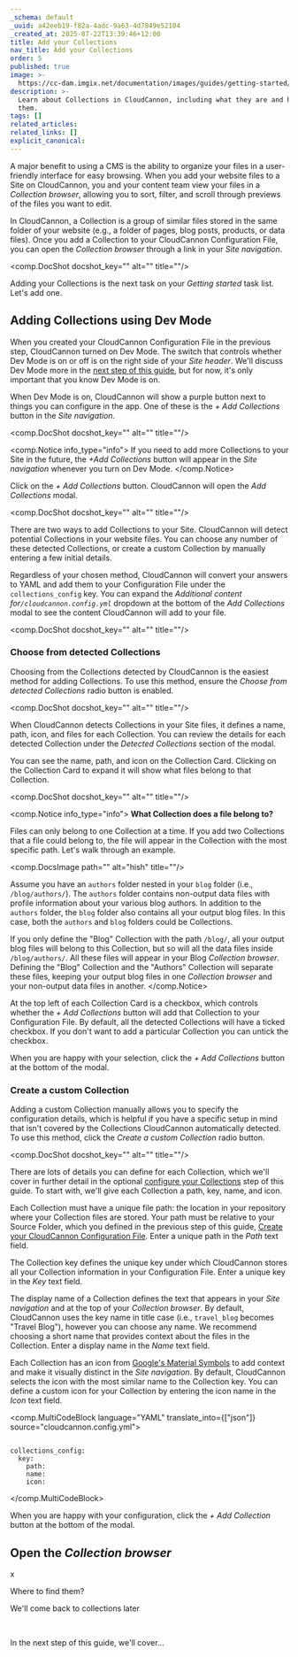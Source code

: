 ```yaml
---
_schema: default
_uuid: a42eeb19-f82a-4adc-9a63-4d7849e52104
_created_at: 2025-07-22T13:39:46+12:00
title: Add your Collections
nav_title: Add your Collections
order: 5
published: true
image: >-
  https://cc-dam.imgix.net/documentation/images/guides/getting-started/guide-thumbnails/CloudCannon-Getting-Started-Thumbnail-Universal.png
description: >-
  Learn about Collections in CloudCannon, including what they are and how to add
  them.
tags: []
related_articles:
related_links: []
explicit_canonical:
---
```

A major benefit to using a CMS is the ability to organize your files in a user-friendly interface for easy browsing. When you add your website files to a Site on CloudCannon, you and your content team view your files in a *Collection browser*, allowing you to sort, filter, and scroll through previews of the files you want to edit.

In CloudCannon, a Collection is a group of similar files stored in the same folder of your website (e.g., a folder of pages, blog posts, products, or data files). Once you add a Collection to your CloudCannon Configuration File, you can open the *Collection browser* through a link in your *Site navigation*.

<comp.DocShot docshot_key="" alt="" title=""/>

Adding your Collections is the next task on your *Getting started* task list. Let's add one.

## Adding Collections using Dev Mode

When you created your CloudCannon Configuration File in the previous step, CloudCannon turned on Dev Mode. The switch that controls whether Dev Mode is on or off is on the right side of your *Site header*. We'll discuss Dev Mode more in the [next step of this guide](/documentation/guides/getting-started/check-out-dev-mode/), but for now, it's only important that you know Dev Mode is on.

When Dev Mode is on, CloudCannon will show a purple button next to things you can configure in the app. One of these is the *\+ Add Collections* button in the *Site navigation.*

<comp.DocShot docshot_key="" alt="" title=""/>

<comp.Notice info_type="info">
  If you need to add more Collections to your Site in the future, the *\+Add Collections* button will appear in the *Site navigation* whenever you turn on Dev Mode.
</comp.Notice>

Click on the *\+ Add Collections* button. CloudCannon will open the *Add Collections* modal.

<comp.DocShot docshot_key="" alt="" title=""/>

There are two ways to add Collections to your Site. CloudCannon will detect potential Collections in your website files. You can choose any number of these detected Collections, or create a custom Collection by manually entering a few initial details.

Regardless of your chosen method, CloudCannon will convert your answers to YAML and add them to your Configuration File under the `collections_config` key. You can expand the *Additional content for`/cloudcannon.config.yml`* dropdown at the bottom of the *Add Collections* modal to see the content CloudCannon will add to your file.

<comp.DocShot docshot_key="" alt="" title=""/>

### Choose from detected Collections

Choosing from the Collections detected by CloudCannon is the easiest method for adding Collections. To use this method, ensure the *Choose from detected Collections* radio button is enabled.

<comp.DocShot docshot_key="" alt="" title=""/>

When CloudCannon detects Collections in your Site files, it defines a name, path, icon, and files for each Collection. You can review the details for each detected Collection under the *Detected Collections* section of the modal.

You can see the name, path, and icon on the Collection Card. Clicking on the Collection Card to expand it will show what files belong to that Collection.

<comp.DocShot docshot_key="" alt="" title=""/>

<comp.Notice info_type="info">
  **What Collection does a file belong to?**

  Files can only belong to one Collection at a time. If you add two Collections that a file could belong to, the file will appear in the Collection with the most specific path. Let's walk through an example.

  <comp.DocsImage path="" alt="hish" title=""/>

  Assume you have an `authors` folder nested in your `blog` folder (i.e., `/blog/authors/`). The `authors` folder contains non-output data files with profile information about your various blog authors. In addition to the `authors` folder, the `blog` folder also contains all your output blog files. In this case, both the `authors` and `blog` folders could be Collections.

  If you only define the "Blog" Collection with the path `/blog/`, all your output blog files will belong to this Collection, but so will all the data files inside `/blog/authors/`. All these files will appear in your Blog *Collection browser*. Defining the "Blog" Collection and the "Authors" Collection will separate these files, keeping your output blog files in one *Collection browser* and your non-output data files in another.
</comp.Notice>

At the top left of each Collection Card is a checkbox, which controls whether the *\+ Add Collections* button will add that Collection to your Configuration File. By default, all the detected Collections will have a ticked checkbox. If you don't want to add a particular Collection you can untick the checkbox.

When you are happy with your selection, click the *\+ Add Collections* button at the bottom of the modal.

### Create a custom Collection

Adding a custom Collection manually allows you to specify the configuration details, which is helpful if you have a specific setup in mind that isn't covered by the Collections CloudCannon automatically detected. To use this method, click the *Create a custom Collection* radio button.

<comp.DocShot docshot_key="" alt="" title=""/>

There are lots of details you can define for each Collection, which we'll cover in further detail in the optional [configure your Collections](/documentation/guides/getting-started/configure-your-collections/) step of this guide. To start with, we'll give each Collection a path, key, name, and icon.

Each Collection must have a unique file path: the location in your repository where your Collection files are stored. Your path must be relative to your Source Folder, which you defined in the previous step of this guide, [Create your CloudCannon Configuration File](/documentation/guides/getting-started/create-your-cloudcannon-configuration-file/). Enter a unique path in the *Path* text field.

The Collection key defines the unique key under which CloudCannon stores all your Collection information in your Configuration File. Enter a unique key in the *Key* text field.

The display name of a Collection defines the text that appears in your *Site navigation* and at the top of your *Collection browser*. By default, CloudCannon uses the key name in title case (i.e., `travel_blog` becomes "Travel Blog"), however you can choose any name. We recommend choosing a short name that provides context about the files in the Collection. Enter a display name in the *Name* text field.

Each Collection has an icon from [Google's Material Symbols](https://fonts.google.com/icons?icon.set=Material+Symbols&amp;icon.style=Rounded) to add context and make it visually distinct in the *Site navigation*. By default, CloudCannon selects the icon with the most similar name to the Collection key. You can define a custom icon for your Collection by entering the icon name in the *Icon* text field.

<comp.MultiCodeBlock language="YAML" translate_into={["json"]} source="cloudcannon.config.yml">
``````````

collections_config:
  key:
    path:
    name:
    icon:

``````````
</comp.MultiCodeBlock>

When you are happy with your configuration, click the *\+ Add Collection* button at the bottom of the modal.

## Open the *Collection browser*

x

Where to find them?

We'll come back to collections later

&nbsp;

In the next step of this guide, we'll cover...